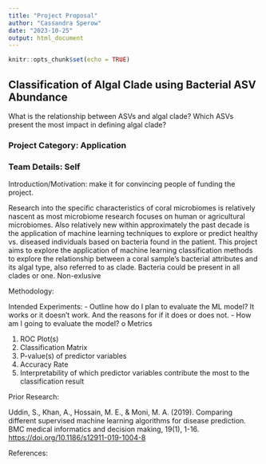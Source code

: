```yaml
---
title: "Project Proposal"
author: "Cassandra Sperow"
date: "2023-10-25"
output: html_document
---
```


```r
knitr::opts_chunk$set(echo = TRUE)
```

## Classification of Algal Clade using Bacterial ASV Abundance

What is the relationship between ASVs and algal clade?
Which ASVs present the most impact in defining algal clade?

### Project Category: Application

### Team Details: Self

Introduction/Motivation: make it for convincing people of funding the project. 

Research into the specific characteristics of coral microbiomes is relatively nascent as most microbiome research focuses on human or agricultural microbiomes. Also relatively new within approximately the past decade is the application of machine learning techniques to explore or predict healthy vs. diseased individuals based on bacteria found in the patient. This project aims to explore the application of machine learning classification methods to explore the relationship between a coral sample's bacterial attributes and its algal type, also referred to as clade. 
Bacteria could be present in all clades or one. 
Non-exlusive


Methodology: 

Intended Experiments: 
-	Outline how do I plan to evaluate the ML model? It works or it doesn’t work. And the reasons for if it does or does not. 
-	How am I going to evaluate the model? 
o	Metrics

1. ROC Plot(s) 
2. Classification Matrix 
3. P-value(s) of predictor variables
4. Accuracy Rate
5. Interpretability of which predictor variables contribute the most to the classification result


Prior Research: 

Uddin, S., Khan, A., Hossain, M. E., & Moni, M. A. (2019). Comparing different supervised machine learning algorithms for disease prediction. BMC medical informatics and decision making, 19(1), 1-16.
[https://doi.org/10.1186/s12911-019-1004-8](https://bmcmedinformdecismak.biomedcentral.com/articles/10.1186/s12911-019-1004-8)

References: 


